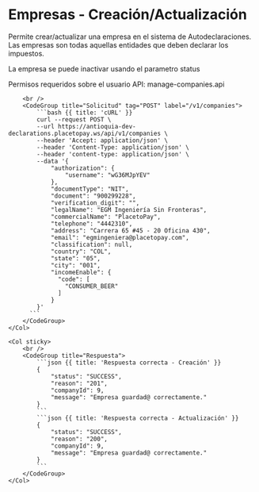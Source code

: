 
# Empresas - Creación/Actualización

Permite crear/actualizar una empresa en el sistema de Autodeclaraciones. Las empresas son todas aquellas entidades que deben declarar los impuestos.

La empresa se puede inactivar usando el parametro status

Permisos requeridos sobre el usuario API: manage-companies.api

<Row>
    <Col>
        <ApiReader
            path="/api/v1/companies"
            method="POST"
            api={props.refs}
        />
    </Col>
    <Col sticky>

        <br />
        <CodeGroup title="Solicitud" tag="POST" label="/v1/companies">
            ```bash {{ title: 'cURL' }}
            curl --request POST \
            --url https://antioquia-dev-declarations.placetopay.ws/api/v1/companies \
            --header 'Accept: application/json' \
            --header 'Content-Type: application/json' \
            --header 'content-type: application/json' \
            --data '{
                "authorization": {
                    "username": "wG36MJpYEV"
                },
                "documentType": "NIT",
                "document": "900299228",
                "verification_digit": "",
                "legalName": "EGM Ingeniería Sin Fronteras",
                "commercialName": "PlacetoPay",
                "telephone": "4442310",
                "address": "Carrera 65 #45 - 20 Oficina 430",
                "email": "egmingeniera@placetopay.com",
                "classification": null,
                "country": "COL",
                "state": "05",
                "city": "001",
                "incomeEnable": {
                  "code": [
                    "CONSUMER_BEER"
                  ]
                }
            }'
          ```
        </CodeGroup>
    </Col>
</Row>

<Row>
    <Col>
        <ApiReader
            path="/api/v1/companies"
            method="post"
            type="response"
            api={props.refs}
        />
    </Col>

    <Col sticky>
        <br />
        <CodeGroup title="Respuesta">
            ```json {{ title: 'Respuesta correcta - Creación' }}
            {
                "status": "SUCCESS",
                "reason": "201",
                "companyId": 9,
                "message": "Empresa guardad@ correctamente."
            }
            ```
            ```json {{ title: 'Respuesta correcta - Actualización' }}
            {
                "status": "SUCCESS",
                "reason": "200",
                "companyId": 9,
                "message": "Empresa guardad@ correctamente."
            }
            ```
        </CodeGroup>
    </Col>
</Row>
